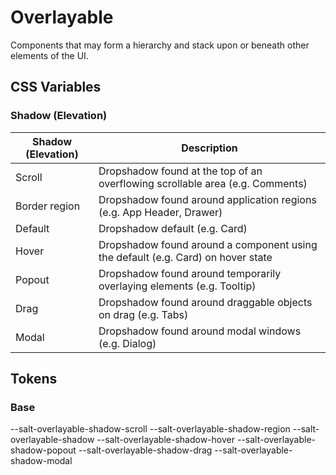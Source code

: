 
<Meta title="Theme/Characteristics/Overlayable" />

# Overlayable

Components that may form a hierarchy and stack upon or beneath other elements of the UI.

## CSS Variables

### Shadow (Elevation)

| Shadow (Elevation) | Description                                                                      |
| ------------------ | -------------------------------------------------------------------------------- |
| Scroll             | Dropshadow found at the top of an overflowing scrollable area (e.g. Comments)    |
| Border region      | Dropshadow found around application regions (e.g. App Header, Drawer)            |
| Default            | Dropshadow default (e.g. Card)                                                   |
| Hover              | Dropshadow found around a component using the default (e.g. Card) on hover state |
| Popout             | Dropshadow found around temporarily overlaying elements (e.g. Tooltip)           |
| Drag               | Dropshadow found around draggable objects on drag (e.g. Tabs)                    |
| Modal              | Dropshadow found around modal windows (e.g. Dialog)                              |

## Tokens

### Base

<Canvas>
  <Story name="Base">
    <DocGrid>
      <ColorBlock colorVar="--salt-overlayable-background" />
      <ShadowBlockCell shadowVar="--salt-overlayable-shadow-scroll" />
      <BlankBlockCode>--salt-overlayable-shadow-scroll</BlankBlockCode>
      <ShadowBlockCell shadowVar="--salt-overlayable-shadow-region" />
      <BlankBlockCode>--salt-overlayable-shadow-region</BlankBlockCode>
      <ShadowBlockCell shadowVar="--salt-overlayable-shadow" />
      <BlankBlockCode>--salt-overlayable-shadow</BlankBlockCode>
      <ShadowBlockCell shadowVar="--salt-overlayable-shadow-hover" />
      <BlankBlockCode>--salt-overlayable-shadow-hover</BlankBlockCode>
      <ShadowBlockCell shadowVar="--salt-overlayable-shadow-popout" />
      <BlankBlockCode>--salt-overlayable-shadow-popout</BlankBlockCode>
      <ShadowBlockCell shadowVar="--salt-overlayable-shadow-drag" />
      <BlankBlockCode>--salt-overlayable-shadow-drag</BlankBlockCode>
      <ShadowBlockCell shadowVar="--salt-overlayable-shadow-modal" />
      <BlankBlockCode>--salt-overlayable-shadow-modal</BlankBlockCode>
    </DocGrid>
  </Story>
</Canvas>
